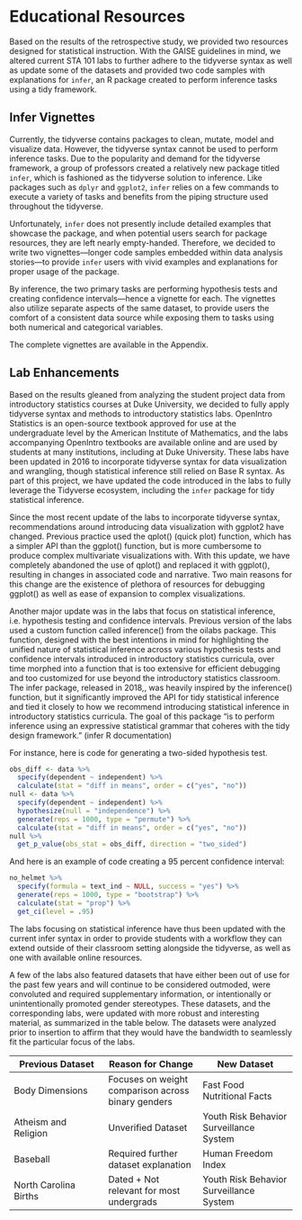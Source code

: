 # Educational Resources

Based on the results of the retrospective study, we provided two resources designed for statistical instruction. With the GAISE guidelines in mind, we altered current STA 101 labs to further adhere to the tidyverse syntax as well as update some of the datasets and provided two code samples with explanations for `infer`, an R package created to perform inference tasks using a tidy framework.

## Infer Vignettes 

Currently, the tidyverse contains packages to clean, mutate, model and visualize data. However, the tidyverse syntax cannot be used to perform inference tasks. Due to the popularity and demand for the tidyverse framework, a group of professors created a relatively new package titled `infer`, which is fashioned as the tidyverse solution to inference. Like packages such as `dplyr` and `ggplot2`, `infer` relies on a few commands to execute a variety of tasks and benefits from the piping structure used throughout the tidyverse. 

Unfortunately, `infer` does not presently include detailed examples that showcase the package, and when potential users search for package resources, they are left nearly empty-handed. Therefore, we decided to write two vignettes—longer code samples embedded within data analysis stories—to provide `infer` users with vivid examples and explanations for proper usage of the package.

By inference, the two primary tasks are performing hypothesis tests and creating confidence intervals—hence a vignette for each. The vignettes also utilize separate aspects of the same dataset, to provide users the comfort of a consistent data source while exposing them to tasks using both numerical and categorical variables.

The complete vignettes are available in the Appendix.

## Lab Enhancements

Based on the results gleaned from analyzing the student project data from introductory statistics courses at Duke University, we decided to fully apply tidyverse syntax and methods to introductory statistics labs. OpenIntro Statistics is an open-source textbook approved for use at the undergraduate level by the American Institute of Mathematics, and the labs accompanying OpenIntro textbooks are available online and are used by students at many institutions, including at Duke University. These labs have been updated in 2016 to incorporate tidyverse syntax for data visualization and wrangling, though statistical inference still relied on Base R syntax. As part of this project, we have updated the code introduced in the labs to fully leverage the Tidyverse ecosystem, including the `infer` package for tidy statistical inference.

Since the most recent update of the labs to incorporate tidyverse syntax, recommendations around introducing data visualization with ggplot2 have changed. Previous practice used the qplot() (quick plot) function, which has a simpler API than the ggplot() function, but is more cumbersome to produce complex multivariate visualizations with. With this update, we have completely abandoned the use of qplot() and replaced it with ggplot(), resulting in changes in associated code and narrative. Two main reasons for this change are the existence of plethora of resources for debugging ggplot() as well as ease of expansion to complex visualizations.

Another major update was in the labs that focus on statistical inference, i.e. hypothesis testing and confidence intervals. Previous version of the labs used a custom function called inference() from the oilabs package. This function, designed with the best intentions in mind for highlighting the unified nature of statistical inference across various hypothesis tests and confidence intervals introduced in introductory statistics curricula, over time morphed into a function that is too extensive for efficient debugging and too customized for use beyond the introductory statistics classroom. The infer package, released in 2018,, was heavily inspired by the inference() function, but it significantly improved the API for tidy statistical inference and tied it closely to how we recommend introducing statistical inference in introductory statistics curricula. The goal of this package “is to perform inference using an expressive statistical grammar that coheres with the tidy design framework.” (infer R documentation)

For instance, here is code for generating a two-sided hypothesis test.

```r
obs_diff <- data %>%
  specify(dependent ~ independent) %>% 
  calculate(stat = "diff in means", order = c("yes", "no"))
null <- data %>% 
  specify(dependent ~ independent) %>%
  hypothesize(null = "independence") %>%
  generate(reps = 1000, type = "permute") %>%
  calculate(stat = "diff in means", order = c("yes", "no"))
null %>%
  get_p_value(obs_stat = obs_diff, direction = "two_sided")
```

And here is an example of code creating a 95 percent confidence interval:

```r
no_helmet %>%
  specify(formula = text_ind ~ NULL, success = "yes") %>%
  generate(reps = 1000, type = "bootstrap") %>%
  calculate(stat = "prop") %>%
  get_ci(level = .95)
```

The labs focusing on statistical inference have thus been updated with the current infer syntax in order to provide students with a workflow they can extend outside of their classroom setting alongside the tidyverse, as well as one with available online resources.

A few of the labs also featured datasets that have either been out of use for the past few years and will continue to be considered outmoded, were convoluted and required supplementary information, or intentionally or unintentionally promoted gender stereotypes. These datasets, and the corresponding labs, were updated with more robust and interesting material, as summarized in the table below. The datasets were analyzed prior to insertion to affirm that they would have the bandwidth to seamlessly fit the particular focus of the labs.

Previous Dataset  |  Reason for Change |  New Dataset
--------------------------- | --------------------------- |--------------------------- |
Body Dimensions | Focuses on weight comparison across binary genders  | Fast Food Nutritional Facts 
Atheism and Religion | Unverified Dataset | Youth Risk Behavior Surveillance System
Baseball | Required further dataset explanation | Human Freedom Index
North Carolina Births | Dated + Not relevant for most undergrads | Youth Risk Behavior Surveillance System


